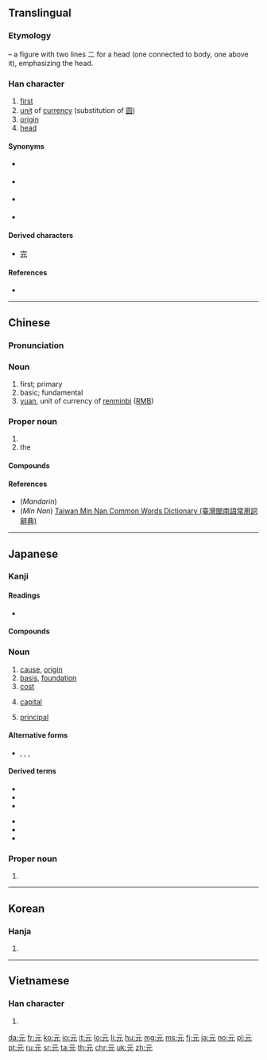 {{also|示|亓}}
==Translingual==
{{stroke order}}

===Etymology===
{{Han etyl}}
{{liushu|p}} – a figure with two lines 二 for a head (one connected to body, one above it), emphasizing the head.

===Han character===
{{Han char|rn=10|rad=儿|as=02|sn=4|four=10211|canj=MMU|ids=⿱二儿}}

# [[first]]
# [[unit]] of [[currency]] (substitution of [[圆]])
# [[origin]]
# [[head]]

====Synonyms====
* {{sense|first}} {{l|mul|頭}}
* {{sense|unit of currency}} {{l|mul|圆}}
* {{sense|origin}} {{l|mul|原}}
* {{sense|head}} {{l|mul|頭}}

{{attention|mul|This should be in the Chinese section}}

====Derived characters====
* [[完]]

====References====
* {{Han ref|kx=0123.060|dkj=01340|dj=0258.030|hdz=10264.060|uh=5143}}

----

==Chinese==
{{zh-forms}}

===Pronunciation===
{{zh-pron
|m=yuán
|c=jyun4
|h=
|mn=goân
|w=
|mc=y
|oc=y
|ma=zh-yuán.ogg
|cat=n,pn}}

===Noun===
{{zh-noun}}

# first; primary
# basic; fundamental
# [[yuan]], unit of currency of [[renminbi]] ([[RMB]])

===Proper noun===
{{zh-proper noun}}

# {{surname|lang=zh}}
# the {{w|Yuan Dynasty|Yuan or Mongol dynasty}}

====Compounds====
{{zh-der|元寶|元旦|元件|元老|元年|元配|元氣|元日|元首|元帥|元素|元素符號|元宵|元宵節|元凶|元勳|元魚|元月|CN元}}

====References====
* (''Mandarin'') {{cite-web
|url=http://www.mdbg.net/chindict/chindict.php?page=worddict&wdrst=0&wdqb=元
|title=元
|work=MDBG English to Chinese dictionary ( Based on CC-CEDICT )
|language=Mandarin/English
|accessdate=2014-02-22}}
* (''Min Nan'') [http://twblg.dict.edu.tw/holodict_new/index.html Taiwan Min Nan Common Words Dictionary (臺灣閩南語常用詞辭典)]

{{zh-cat|Beginning|Money}}

----

==Japanese==

===Kanji===
{{ja-kanji|grade=2|rs=儿02}}

====Readings====
* {{ja-readings
|goon=[[ごん]] (gon)
|kanon=[[げん]] (gen)
|toon=[[がん]] (gan)
|kun=[[もと]] (moto), [[こうべ]] (kōbe)}}

====Compounds====
{{der5
| {{ja-l|元気}}
| {{ja-l|元凶}}
| {{ja-l|元金}}
| {{ja-l|元号}}
| {{ja-l|元日}}
| {{ja-l|元首}}
| {{ja-l|元帥}}
| {{ja-l|元祖}}
| {{ja-l|元素}}
| {{ja-l|元旦}}
| {{ja-l|元朝}}
| {{ja-l|元服}}
| {{ja-l|元本}}
| {{ja-l|元来}}
| {{ja-l|元悪}}
| {{ja-l|元価}}
| {{ja-l|元兇}}
| {{ja-l|元勲}}
| {{ja-l|元軍}}
| {{ja-l|元々}}, {{ja-l|元元}}
| {{ja-l|元高}}
| {{ja-l|元三}}
| {{ja-l|元始}}
| {{ja-l|元手}}
| {{ja-l|元鞘}}
| {{ja-l|元職}}
| {{ja-l|元栓}}
| {{ja-l|元値}}
| {{ja-l|元帳}}
| {{ja-l|元締}}
| {{ja-l|元入金}}
| {{ja-l|元年}}
| {{ja-l|元標}}
| {{ja-l|元方}}
| {{ja-l|元利}}
| {{ja-l|元老}}
| {{ja-l|元禄}}
| {{ja-l|元寇}}
| {{ja-l|お手元}}, {{ja-l|御手元}}
}}

{{ja-kanjitab|もと|yomi=k}}

===Noun===
{{ja-noun|もと}}

# [[cause]], [[origin]]
# [[basis]], [[foundation]]
# [[cost]]
#: {{ja-usex|元がとれる|もと が とれる|to be able to cover the cost}}
# {{label|ja|finance|sort=もと}} [[capital]]
# [[principal]]

====Alternative forms====
* {{l|ja|本}}, {{l|ja|原}}, {{l|ja|基}}, {{l|ja|素}}

====Derived terms====
{{der-top}}
* {{l|ja|もとに}}
* {{l|ja|元は}}
* {{l|ja|元より}}
{{der-mid}}
* {{l|ja|元売り}}
* {{l|ja|元結い}}
* {{l|ja|元通り}}
{{der-bottom}}

===Proper noun===
{{ja-pos|はじめ|proper}}

# {{given name|male|lang=ja|sort=はじめ}}

----

==Korean==

===Hanja===
{{ko-hanja|hangeul=원|eumhun=으뜸|rv=won|mr=wŏn}}

# {{defn|lang=ko|sort=儿02}}

----

==Vietnamese==

===Han character===
{{vi-hantu|[[nguyên]], [[nguyễn]]|rs=儿02}}

# {{defn|lang=vi|sort=儿02}}

[[da:元]]
[[fr:元]]
[[ko:元]]
[[io:元]]
[[it:元]]
[[lo:元]]
[[li:元]]
[[hu:元]]
[[mg:元]]
[[ms:元]]
[[fj:元]]
[[ja:元]]
[[no:元]]
[[pl:元]]
[[pt:元]]
[[ru:元]]
[[sr:元]]
[[ta:元]]
[[th:元]]
[[chr:元]]
[[uk:元]]
[[zh:元]]